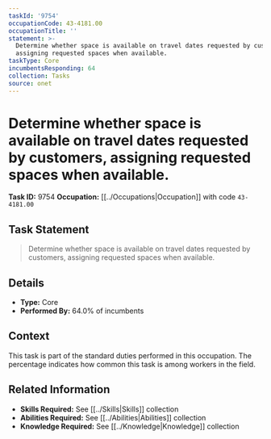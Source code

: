 ```yaml
---
taskId: '9754'
occupationCode: 43-4181.00
occupationTitle: ''
statement: >-
  Determine whether space is available on travel dates requested by customers,
  assigning requested spaces when available.
taskType: Core
incumbentsResponding: 64
collection: Tasks
source: onet
---
```

# Determine whether space is available on travel dates requested by customers, assigning requested spaces when available.

**Task ID:** 9754
**Occupation:** [[../Occupations|Occupation]] with code `43-4181.00`

## Task Statement

> Determine whether space is available on travel dates requested by customers, assigning requested spaces when available.

## Details

- **Type:** Core
- **Performed By:** 64.0% of incumbents

## Context

This task is part of the standard duties performed in this occupation. The percentage indicates how common this task is among workers in the field.

## Related Information

- **Skills Required:** See [[../Skills|Skills]] collection
- **Abilities Required:** See [[../Abilities|Abilities]] collection
- **Knowledge Required:** See [[../Knowledge|Knowledge]] collection
